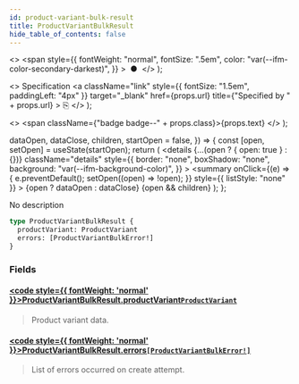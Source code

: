 ```yaml
---
id: product-variant-bulk-result
title: ProductVariantBulkResult
hide_table_of_contents: false
---
```


  <>
    <span
      style={{
        fontWeight: "normal",
        fontSize: ".5em",
        color: "var(--ifm-color-secondary-darkest)",
      }}
    >
      &nbsp;●&nbsp;
    </span>
  </>
);

  <>
    Specification
    <a
      className="link"
      style={{ fontSize: "1.5em", paddingLeft: "4px" }}
      target="\_blank"
      href={props.url}
      title={"Specified by " + props.url}
    >
      ⎘
    </a>
  </>
);

  <>
    <span className={"badge badge--" + props.class}>{props.text}</span>
  </>
);


  dataOpen,
  dataClose,
  children,
  startOpen = false,
}) => {
  const [open, setOpen] = useState(startOpen);
  return (
    <details
      {...(open ? { open: true } : {})}
      className="details"
      style={{
        border: "none",
        boxShadow: "none",
        background: "var(--ifm-background-color)",
      }}
    >
      <summary
        onClick={(e) => {
          e.preventDefault();
          setOpen((open) => !open);
        }}
        style={{ listStyle: "none" }}
      >
        {open ? dataOpen : dataClose}
      </summary>
      {open && children}
    </details>
  );
};

No description

```graphql
type ProductVariantBulkResult {
  productVariant: ProductVariant
  errors: [ProductVariantBulkError!]
}
```

### Fields

#### [<code style={{ fontWeight: 'normal' }}>ProductVariantBulkResult.<b>productVariant</b></code>](#)<Bullet />[`ProductVariant`](../../../api-storefront/products/objects/product-variant) <Badge class="secondary" text="object"/>

> Product variant data.

#### [<code style={{ fontWeight: 'normal' }}>ProductVariantBulkResult.<b>errors</b></code>](#)<Bullet />[`[ProductVariantBulkError!]`](../../../api-storefront/products/objects/product-variant-bulk-error) <Badge class="secondary" text="list"/> <Badge class="secondary" text="object"/>

> List of errors occurred on create attempt.
